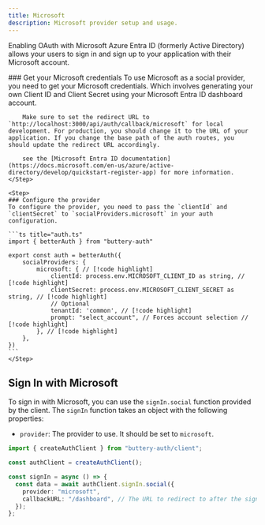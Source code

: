 ```yaml
---
title: Microsoft
description: Microsoft provider setup and usage.
---
```


Enabling OAuth with Microsoft Azure Entra ID (formerly Active Directory) allows your users to sign in and sign up to your application with their Microsoft account.

<Steps>
    <Step> 
        ### Get your Microsoft credentials
        To use Microsoft as a social provider, you need to get your Microsoft credentials. Which involves generating your own Client ID and Client Secret using your Microsoft Entra ID dashboard account.

        Make sure to set the redirect URL to `http://localhost:3000/api/auth/callback/microsoft` for local development. For production, you should change it to the URL of your application. If you change the base path of the auth routes, you should update the redirect URL accordingly.

        see the [Microsoft Entra ID documentation](https://docs.microsoft.com/en-us/azure/active-directory/develop/quickstart-register-app) for more information.
    </Step>

    <Step>
    ### Configure the provider
    To configure the provider, you need to pass the `clientId` and `clientSecret` to `socialProviders.microsoft` in your auth configuration.

    ```ts title="auth.ts"
    import { betterAuth } from "buttery-auth"

    export const auth = betterAuth({
        socialProviders: {
            microsoft: { // [!code highlight]
                clientId: process.env.MICROSOFT_CLIENT_ID as string, // [!code highlight]
                clientSecret: process.env.MICROSOFT_CLIENT_SECRET as string, // [!code highlight]
                // Optional
                tenantId: 'common', // [!code highlight]                
                prompt: "select_account", // Forces account selection // [!code highlight]
            }, // [!code highlight]
        },
    })
    ```
    </Step>

</Steps>

## Sign In with Microsoft

To sign in with Microsoft, you can use the `signIn.social` function provided by the client. The `signIn` function takes an object with the following properties:

- `provider`: The provider to use. It should be set to `microsoft`.

```ts title="auth-client.ts"
import { createAuthClient } from "buttery-auth/client";

const authClient = createAuthClient();

const signIn = async () => {
  const data = await authClient.signIn.social({
    provider: "microsoft",
    callbackURL: "/dashboard", // The URL to redirect to after the sign in
  });
};
```
